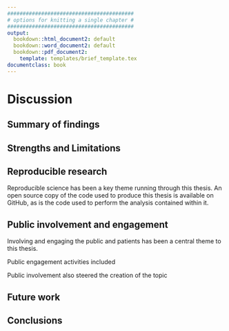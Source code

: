 ```yaml
---
#########################################
# options for knitting a single chapter #
#########################################
output:
  bookdown::html_document2: default
  bookdown::word_document2: default
  bookdown::pdf_document2:
    template: templates/brief_template.tex
documentclass: book
---
```




# Discussion

## Summary of findings

## Strengths and Limitations

## Reproducible research

Reproducible science has been a key theme running through this thesis. An open source copy of the code used to produce this thesis is available on GitHub, as is the code used to perform the analysis contained within it. 

## Public involvement and engagement

Involving and engaging the public and patients has been a central theme to this thesis. 

Public engagement activities included 

Public involvement also steered the creation of the topic

## Future work

## Conclusions

